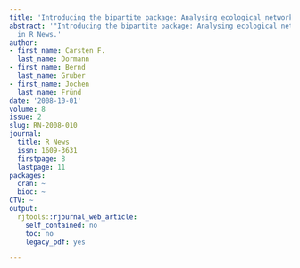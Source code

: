 ```yaml
---
title: 'Introducing the bipartite package: Analysing ecological networks'
abstract: '"Introducing the bipartite package: Analysing ecological networks" published
  in R News.'
author:
- first_name: Carsten F.
  last_name: Dormann
- first_name: Bernd
  last_name: Gruber
- first_name: Jochen
  last_name: Fründ
date: '2008-10-01'
volume: 8
issue: 2
slug: RN-2008-010
journal:
  title: R News
  issn: 1609-3631
  firstpage: 8
  lastpage: 11
packages:
  cran: ~
  bioc: ~
CTV: ~
output:
  rjtools::rjournal_web_article:
    self_contained: no
    toc: no
    legacy_pdf: yes

---
```

